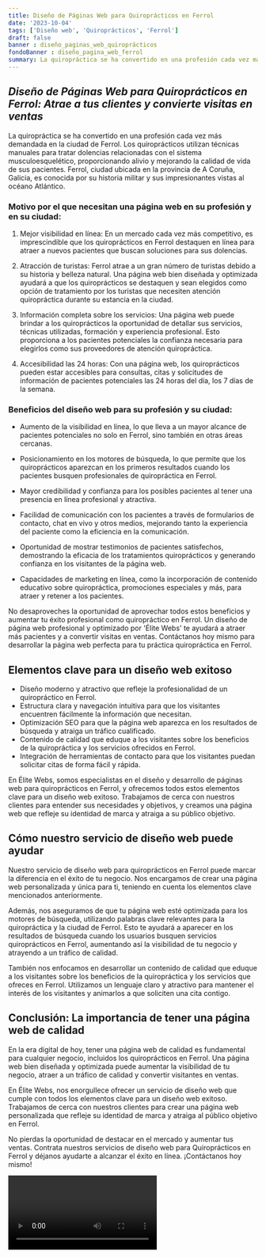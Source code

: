 ```yaml
---
title: Diseño de Páginas Web para Quiroprácticos en Ferrol
date: '2023-10-04'
tags: ['Diseño web', 'Quiroprácticos', 'Ferrol']
draft: false
banner : diseño_paginas_web_quiroprácticos
fondoBanner : diseño_pagina_web_ferrol
summary: La quiropráctica se ha convertido en una profesión cada vez más demandada en la ciudad de Ferrol. Los quiroprácticos utilizan técnicas manuales para tratar dolencias relacionadas con el sistema musculoesquelético, proporcionando alivio y mejorando la calidad de vida de sus pacientes. Ferrol, ciudad ubicada en la provincia de A Coruña, Galicia, es conocida por su historia militar y sus impresionantes vistas al océano Atlántico.
---
```


## _Diseño de Páginas Web para Quiroprácticos en Ferrol: Atrae a tus clientes y convierte visitas en ventas_

La quiropráctica se ha convertido en una profesión cada vez más demandada en la ciudad de Ferrol. Los quiroprácticos utilizan técnicas manuales para tratar dolencias relacionadas con el sistema musculoesquelético, proporcionando alivio y mejorando la calidad de vida de sus pacientes. Ferrol, ciudad ubicada en la provincia de A Coruña, Galicia, es conocida por su historia militar y sus impresionantes vistas al océano Atlántico.

### Motivo por el que necesitan una página web en su profesión y en su ciudad:

1. Mejor visibilidad en línea: En un mercado cada vez más competitivo, es imprescindible que los quiroprácticos en Ferrol destaquen en línea para atraer a nuevos pacientes que buscan soluciones para sus dolencias.

2. Atracción de turistas: Ferrol atrae a un gran número de turistas debido a su historia y belleza natural. Una página web bien diseñada y optimizada ayudará a que los quiroprácticos se destaquen y sean elegidos como opción de tratamiento por los turistas que necesiten atención quiropráctica durante su estancia en la ciudad.

3. Información completa sobre los servicios: Una página web puede brindar a los quiroprácticos la oportunidad de detallar sus servicios, técnicas utilizadas, formación y experiencia profesional. Esto proporciona a los pacientes potenciales la confianza necesaria para elegirlos como sus proveedores de atención quiropráctica.

4. Accesibilidad las 24 horas: Con una página web, los quiroprácticos pueden estar accesibles para consultas, citas y solicitudes de información de pacientes potenciales las 24 horas del día, los 7 días de la semana.

### Beneficios del diseño web para su profesión y su ciudad:

- Aumento de la visibilidad en línea, lo que lleva a un mayor alcance de pacientes potenciales no solo en Ferrol, sino también en otras áreas cercanas.

- Posicionamiento en los motores de búsqueda, lo que permite que los quiroprácticos aparezcan en los primeros resultados cuando los pacientes busquen profesionales de quiropráctica en Ferrol.

- Mayor credibilidad y confianza para los posibles pacientes al tener una presencia en línea profesional y atractiva.

- Facilidad de comunicación con los pacientes a través de formularios de contacto, chat en vivo y otros medios, mejorando tanto la experiencia del paciente como la eficiencia en la comunicación.

- Oportunidad de mostrar testimonios de pacientes satisfechos, demostrando la eficacia de los tratamientos quiroprácticos y generando confianza en los visitantes de la página web.

- Capacidades de marketing en línea, como la incorporación de contenido educativo sobre quiropráctica, promociones especiales y más, para atraer y retener a los pacientes.

No desaproveches la oportunidad de aprovechar todos estos beneficios y aumentar tu éxito profesional como quiropráctico en Ferrol. Un diseño de página web profesional y optimizado por 'Élite Webs' te ayudará a atraer más pacientes y a convertir visitas en ventas. Contáctanos hoy mismo para desarrollar la página web perfecta para tu práctica quiropráctica en Ferrol.

<GifSeo />

<Cta />

## Elementos clave para un diseño web exitoso

- Diseño moderno y atractivo que refleje la profesionalidad de un quiropráctico en Ferrol.
- Estructura clara y navegación intuitiva para que los visitantes encuentren fácilmente la información que necesitan.
- Optimización SEO para que la página web aparezca en los resultados de búsqueda y atraiga un tráfico cualificado.
- Contenido de calidad que eduque a los visitantes sobre los beneficios de la quiropráctica y los servicios ofrecidos en Ferrol.
- Integración de herramientas de contacto para que los visitantes puedan solicitar citas de forma fácil y rápida.

En Élite Webs, somos especialistas en el diseño y desarrollo de páginas web para quiroprácticos en Ferrol, y ofrecemos todos estos elementos clave para un diseño web exitoso. Trabajamos de cerca con nuestros clientes para entender sus necesidades y objetivos, y creamos una página web que refleje su identidad de marca y atraiga a su público objetivo.

## Cómo nuestro servicio de diseño web puede ayudar

Nuestro servicio de diseño web para quiroprácticos en Ferrol puede marcar la diferencia en el éxito de tu negocio. Nos encargamos de crear una página web personalizada y única para ti, teniendo en cuenta los elementos clave mencionados anteriormente.

Además, nos aseguramos de que tu página web esté optimizada para los motores de búsqueda, utilizando palabras clave relevantes para la quiropráctica y la ciudad de Ferrol. Esto te ayudará a aparecer en los resultados de búsqueda cuando los usuarios busquen servicios quiroprácticos en Ferrol, aumentando así la visibilidad de tu negocio y atrayendo a un tráfico de calidad.

También nos enfocamos en desarrollar un contenido de calidad que eduque a los visitantes sobre los beneficios de la quiropráctica y los servicios que ofreces en Ferrol. Utilizamos un lenguaje claro y atractivo para mantener el interés de los visitantes y animarlos a que soliciten una cita contigo.

## Conclusión: La importancia de tener una página web de calidad

En la era digital de hoy, tener una página web de calidad es fundamental para cualquier negocio, incluidos los quiroprácticos en Ferrol. Una página web bien diseñada y optimizada puede aumentar la visibilidad de tu negocio, atraer a un tráfico de calidad y convertir visitantes en ventas.

En Élite Webs, nos enorgullece ofrecer un servicio de diseño web que cumple con todos los elementos clave para un diseño web exitoso. Trabajamos de cerca con nuestros clientes para crear una página web personalizada que refleje su identidad de marca y atraiga al público objetivo en Ferrol.

No pierdas la oportunidad de destacar en el mercado y aumentar tus ventas. Contrata nuestros servicios de diseño web para Quiroprácticos en Ferrol y déjanos ayudarte a alcanzar el éxito en línea. ¡Contáctanos hoy mismo!

<Video />

<CtaBot job='Quiroprácticos' city='Ferrol'/>

<Gmaps query='Ferrol+españa+maps' />